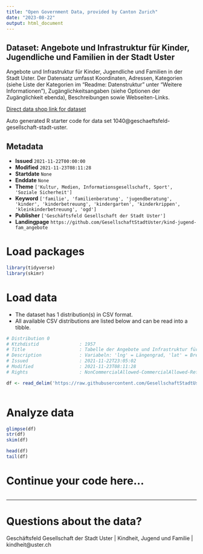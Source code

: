```yaml
---
title: "Open Government Data, provided by Canton Zurich"
date: "2023-08-22"
output: html_document
---
```


## Dataset: Angebote und Infrastruktur für Kinder, Jugendliche und Familien in der Stadt Uster

Angebote und Infrastruktur für Kinder, Jugendliche und Familien in der Stadt Uster. Der Datensatz umfasst Koordinaten, Adressen, Kategorien (siehe Liste der Kategorien im "Readme: Datenstruktur" unter "Weitere Informationen"), Zugänglichkeitsangaben (siehe Optionen der Zugänglichkeit ebenda), Beschreibungen sowie Webseiten-Links.

[Direct data shop link for dataset](https://www.zh.ch/de/politik-staat/opendata.html#/datasets/1040@geschaeftsfeld-gesellschaft-stadt-uster)

Auto generated R starter code for data set 1040@geschaeftsfeld-gesellschaft-stadt-uster.

## Metadata

- **Issued** `2021-11-22T00:00:00`
- **Modified** `2021-11-23T08:11:28`
- **Startdate** `None`
- **Enddate** `None`
- **Theme** `['Kultur, Medien, Informationsgesellschaft, Sport', 'Soziale Sicherheit']`
- **Keyword** `['familie', 'familienberatung', 'jugendberatung', 'kinder', 'kinderbetreuung', 'kindergarten', 'kinderkrippen', 'kleinkinderbetreuung', 'ogd']`
- **Publisher** `['Geschäftsfeld Gesellschaft der Stadt Uster']`
- **Landingpage** `https://github.com/GesellschaftStadtUster/kind-jugend-fam_angebote`


# Load packages

```r

library(tidyverse)
library(skimr)

```

# Load data

-   The dataset has 1 distribution(s) in CSV format.
-   All available CSV distributions are listed below and can be read into a tibble.

```r

# Distribution 0
# Ktzhdistid               : 1957
# Title                    : Tabelle der Angebote und Infrastruktur für Kinder, Jugendliche und Familien in der Stadt Uster
# Description              : Variabeln: 'lng' = Längengrad, 'lat' = Breitengrad, 'name' = Name des Angebots, 'strasse', 'hausnr', 'plz', 'ort', 'anlage' = Name der Anlage, 'kategorie' = Kategorie des Angebots (siehe Liste der Kategorien im "Readme: Datenstruktur" unter "Weitere Informationen"), 'zugaenglichkeit' = (siehe Optionen der Zugänglichkeit ebenda), 'beschreibung' = Beschreibung des Angebots, 'website' = URL des Angebots.
# Issued                   : 2021-11-22T23:05:02
# Modified                 : 2021-11-23T08:11:28
# Rights                   : NonCommercialAllowed-CommercialAllowed-ReferenceRequired

df <- read_delim('https://raw.githubusercontent.com/GesellschaftStadtUster/kind-jugend-fam_angebote/main/angebote_kjf_uster.csv')



```

# Analyze data

```r

glimpse(df)
str(df)
skim(df)

head(df)
tail(df)

```

# Continue your code here...

```r

```

------------------------------------------------------------------------

# Questions about the data?

Geschäftsfeld Gesellschaft der Stadt Uster | Kindheit, Jugend und Familie | kindheit@uster.ch
